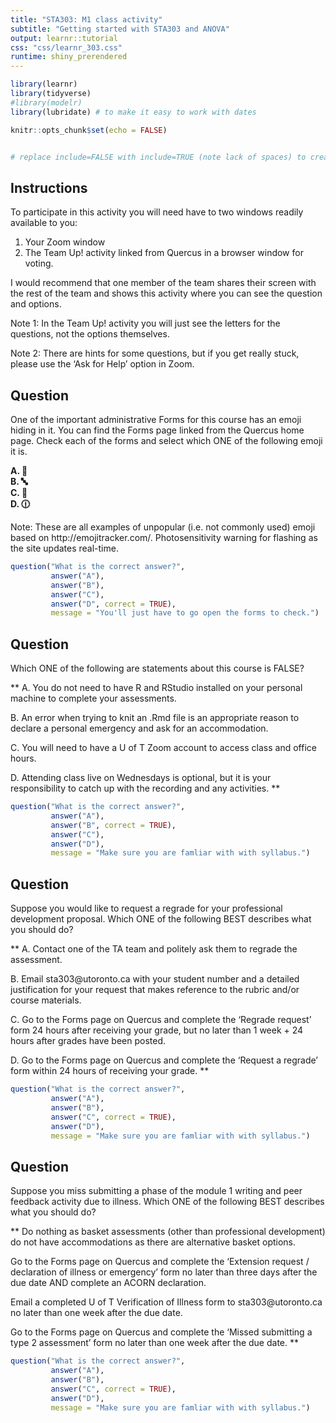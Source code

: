 ```yaml
---
title: "STA303: M1 class activity"
subtitle: "Getting started with STA303 and ANOVA"
output: learnr::tutorial
css: "css/learnr_303.css"
runtime: shiny_prerendered
---
```


```r
library(learnr)
library(tidyverse)
#library(modelr)
library(lubridate) # to make it easy to work with dates

knitr::opts_chunk$set(echo = FALSE)


# replace include=FALSE with include=TRUE (note lack of spaces) to create the version that has the answers in it
```

## Instructions

To participate in this activity you will need have to two windows readily available to you:

1) Your Zoom window  
2) The Team Up! activity linked from Quercus in a browser window for voting.

I would recommend that one member of the team shares their screen with the rest of the team and shows this activity where you can see the question and options.

Note 1: In the Team Up! activity you will just see the letters for the questions, not the options themselves. 

Note 2: There are hints for some questions, but if you get really stuck, please use the 'Ask for Help' option in Zoom. 


## Question 

One of the important administrative Forms for this course has an emoji hiding in it. You can find the Forms page linked from the Quercus home page. Check each of the forms and select which ONE of the following emoji it is.

**
A. 🚯   
B. 🔤  
C. 🚝  
D. 🕧  
**

Note: These are all examples of unpopular (i.e. not commonly used) emoji based on http://emojitracker.com/. Photosensitivity warning for flashing as the site updates real-time.

```r
question("What is the correct answer?",
         answer("A"),
         answer("B"),
         answer("C"),
         answer("D", correct = TRUE),
         message = "You'll just have to go open the forms to check.")
```



## Question

Which ONE of the following are statements about this course is FALSE?

**
A. You do not need to have R and RStudio installed on your personal machine to complete your assessments.

B. An error when trying to knit an .Rmd file is an appropriate reason to declare a personal emergency and ask for an accommodation.

C. You will need to have a U of T Zoom account to access class and office hours.

D. Attending class live on Wednesdays is optional, but it is your responsibility to catch up with the recording and any activities.
**

```r
question("What is the correct answer?",
         answer("A"),
         answer("B", correct = TRUE),
         answer("C"),
         answer("D"),
         message = "Make sure you are famliar with with syllabus.")
```

## Question

Suppose you would like to request a regrade for your professional development proposal. Which ONE of the following BEST describes what you should do?

**
A. Contact one of the TA team and politely ask them to regrade the assessment.

B. Email sta303@utoronto.ca with your student number and a detailed justification for your request that makes reference to the rubric and/or course materials.

C. Go to the Forms page on Quercus and complete the ‘Regrade request’ form 24 hours after receiving your grade, but no later than 1 week + 24 hours after grades have been posted.

D. Go to the Forms page on Quercus and complete the ‘Request a regrade’ form within 24 hours of receiving your grade.
**

```r
question("What is the correct answer?",
         answer("A"),
         answer("B"),
         answer("C", correct = TRUE),
         answer("D"),
         message = "Make sure you are famliar with with syllabus.")
```

## Question


Suppose you miss submitting a phase of the module 1 writing and peer feedback activity due to illness. Which ONE of the following BEST describes what you should do?

**
Do nothing as basket assessments (other than professional development) do not have accommodations as there are alternative basket options.

Go to the Forms page on Quercus and complete the ‘Extension request / declaration of illness or emergency’ form no later than three days after the due date AND complete an ACORN declaration.

Email a completed U of T Verification of Illness form to sta303@utoronto.ca no later than one week after the due date.

Go to the Forms page on Quercus and complete the ‘Missed submitting a type 2 assessment’ form no later than one week after the due date.
**

```r
question("What is the correct answer?",
         answer("A"),
         answer("B"),
         answer("C", correct = TRUE),
         answer("D"),
         message = "Make sure you are famliar with with syllabus.")
```
